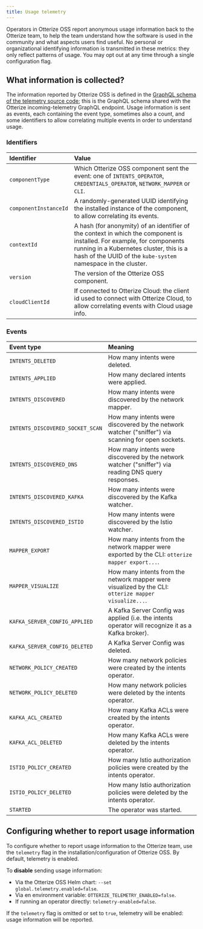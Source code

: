 ```yaml
---
title: Usage telemetry
---
```


Operators in Otterize OSS report anonymous usage information back to the Otterize team, to help the team understand how the software is used in the community and what aspects users find useful. No personal or organizational identifying information is transmitted in these metrics: they only reflect patterns of usage. You may opt out at any time through a single configuration flag.

## What information is collected?

The information reported by Otterize OSS is defined in the [GraphQL schema of the telemetry source code](https://github.com/otterize/intents-operator/blob/main/src/shared/telemetries/telemetriesgql/schema.graphql); this is the GraphQL schema shared with the Otterize incoming-telemetry GraphQL endpoint. Usage information is sent as events, each containing the event type, sometimes also a count, and some identifiers to allow correlating multiple events in order to understand usage.

### Identifiers

| Identifier            | Value                                                                                                                                |
|:----------------------|:-------------------------------------------------------------------------------------------------------------------------------------|
| `componentType`       | Which Otterize OSS component sent the event: one of `INTENTS_OPERATOR`, `CREDENTIALS_OPERATOR`, `NETWORK_MAPPER` or `CLI`.           |
| `componentInstanceId` | A randomly-generated UUID identifying the installed instance of the component, to allow correlating its events.                      |
| `contextId`           | A hash (for anonymity) of an identifier of the context in which the component is installed. For example, for components running in a Kubernetes cluster, this is a hash of the UUID of the `kube-system` namespace in the cluster. |
| `version`             | The version of the Otterize OSS component.                                                                                           |
| `cloudClientId`       | If connected to Otterize Cloud: the client id used to connect with Otterize Cloud, to allow correlating events with Cloud usage info. |

### Events

| Event type                        | Meaning                                                                                              |
|:----------------------------------|:-----------------------------------------------------------------------------------------------------|
| `INTENTS_DELETED`                 | How many intents were deleted.                                                                       |
| `INTENTS_APPLIED`                 | How many declared intents were applied.                                                              |
| `INTENTS_DISCOVERED`              | How many intents were discovered by the network mapper.                                              |
| `INTENTS_DISCOVERED_SOCKET_SCAN`  | How many intents were discovered by the network watcher ("sniffer") via scanning for open sockets.   |
| `INTENTS_DISCOVERED_DNS`          | How many intents were discovered by the network watcher ("sniffer") via reading DNS query responses. |
| `INTENTS_DISCOVERED_KAFKA`        | How many intents were discovered by the Kafka watcher.                                               |
| `INTENTS_DISCOVERED_ISTIO`        | How many intents were discovered by the Istio watcher.                                               |
| `MAPPER_EXPORT `                  | How many intents from the network mapper were exported by the CLI: `otterize mapper export...`.      |
| `MAPPER_VISUALIZE`                | How many intents from the network mapper were visualized by the CLI: `otterize mapper visualize...`. |
| `KAFKA_SERVER_CONFIG_APPLIED`     | A Kafka Server Config was applied (i.e. the intents operator will recognize it as a Kafka broker).   |
| `KAFKA_SERVER_CONFIG_DELETED`     | A Kafka Server Config was deleted.                                                                   |
| `NETWORK_POLICY_CREATED`          | How many network policies were created by the intents operator.                                      |
| `NETWORK_POLICY_DELETED`          | How many network policies were deleted by the intents operator.                                      |
| `KAFKA_ACL_CREATED`               | How many Kafka ACLs were created by the intents operator.                                            |
| `KAFKA_ACL_DELETED`               | How many Kafka ACLs were deleted by the intents operator.                                            |
| `ISTIO_POLICY_CREATED`            | How many Istio authorization policies were created by the intents operator.                          |
| `ISTIO_POLICY_DELETED`            | How many Istio authorization policies were deleted by the intents operator.                          |
| `STARTED`                         | The operator was started.                                                                            |

## Configuring whether to report usage information

To configure whether to report usage information to the Otterize team, use the `telemetry` flag in the installation/configuration of Otterize OSS. By default, telemetry is enabled.

To **disable** sending usage information:
  - Via the Otterize OSS Helm chart: `--set global.telemetry.enabled=false`.
  - Via en environment variable: `OTTERIZE_TELEMETRY_ENABLED=false`.
  - If running an operator directly: `telemetry-enabled=false`.

If the `telemetry` flag is omitted or set to `true`, telemetry will be enabled: usage information will be reported.

